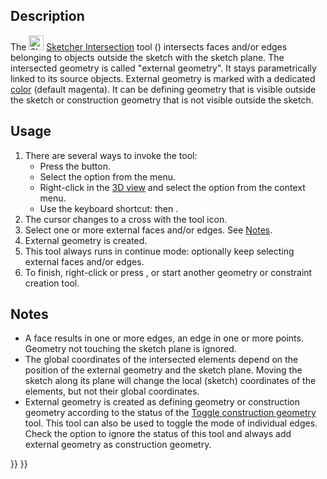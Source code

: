 <languages/>
<translate>

<!--T:1-->
{{Docnav
|[[Sketcher_Projection|Projection]]
|[[Sketcher_CarbonCopy|Carbon copy]]
|[[Sketcher_Workbench|Sketcher]]
|IconL=Sketcher_Projection.svg
|IconR=Sketcher_CarbonCopy.svg
|IconC=Workbench_Sketcher.svg
}}

<!--T:2-->
{{GuiCommand
|Name=Sketcher Intersection
|MenuLocation=Sketch → Sketcher tools → Create external intersection geometry
|Workbenches=[[Sketcher_Workbench|Sketcher]]
|Shortcut={{KEY|G}} {{KEY|I}}
|Version=1.1
|SeeAlso=[[Sketcher_ToggleConstruction|Sketcher ConstructionMode]]
}}

==Description== <!--T:3-->

<!--T:4-->
The [[Image:Sketcher_Intersection.svg|24px]] [[Sketcher_Intersection|Sketcher Intersection]] tool ({{Version|1.1}}) intersects faces and/or edges belonging to objects outside the sketch with the sketch plane. The intersected geometry is called "external geometry". It stays parametrically linked to its source objects. External geometry is marked with a dedicated [[Sketcher_Preferences#Appearance|color]] (default magenta). It can be defining geometry that is visible outside the sketch or construction geometry that is not visible outside the sketch.

==Usage== <!--T:5-->

<!--T:6-->
# There are several ways to invoke the tool:
#* Press the {{Button|[[Image:Sketcher_Intersection.svg|16px]] [[Sketcher_Intersection|Create external intersection geometry]]}} button.
#* Select the {{MenuCommand|Sketcher → Sketcher tools → [[Image:Sketcher_Intersection.svg|16px]] Create external intersection geometry}} option from the menu.
#* Right-click in the [[3D_view|3D view]] and select the {{MenuCommand|[[Image:Sketcher_Intersection.svg|16px]] Create external intersection geometry}} option from the context menu.
#* Use the keyboard shortcut: {{KEY|G}} then {{KEY|I}}.
# The cursor changes to a cross with the tool icon.
# Select one or more external faces and/or edges. See [[#Notes|Notes]].
# External geometry is created.
# This tool always runs in continue mode: optionally keep selecting external faces and/or edges.
# To finish, right-click or press {{KEY|Esc}}, or start another geometry or constraint creation tool.

== Notes == <!--T:7-->

<!--T:8-->
* A face results in one or more edges, an edge in one or more points. Geometry not touching the sketch plane is ignored.
* The global coordinates of the intersected elements depend on the position of the external geometry and the sketch plane. Moving the sketch along its plane will change the local (sketch) coordinates of the elements, but not their global coordinates.
* External geometry is created as defining geometry or construction geometry according to the status of the [[Sketcher_ToggleConstruction|Toggle construction geometry]] tool. This tool can also be used to toggle the mode of individual edges. Check the {{MenuCommand|Edit → Preferences... → Sketcher → General → Always add external geometry as reference}} option to ignore the status of this tool and always add external geometry as construction geometry.


<!--T:9-->
{{Docnav
|[[Sketcher_Projection|Projection]]
|[[Sketcher_CarbonCopy|Carbon copy]]
|[[Sketcher_Workbench|Sketcher]]
|IconL=Sketcher_Projection.svg
|IconR=Sketcher_CarbonCopy.svg
|IconC=Workbench_Sketcher.svg
}}

</translate>
{{Sketcher_Tools_navi{{#translation:}}}}
{{Userdocnavi{{#translation:}}}}